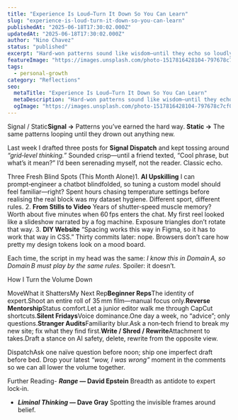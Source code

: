 ```yaml
---
title: "Experience Is Loud—Turn It Down So You Can Learn"
slug: "experience-is-loud-turn-it-down-so-you-can-learn"
publishedAt: "2025-06-18T17:30:02.000Z"
updatedAt: "2025-06-18T17:30:02.000Z"
author: "Nino Chavez"
status: "published"
excerpt: "Hard‑won patterns sound like wisdom—until they echo so loudly you miss new ideas. This month I learned: AI model tuning isn’t just prompting, shutter‑speed instincts fail at 60 fps video, and Figma spacing ≠ CSS. Beginner reps, reverse mentorship, and stranger audits keep the channel clear."
featureImage: "https://images.unsplash.com/photo-1517816428104-797678c7cf0c?crop=entropy&cs=tinysrgb&fit=max&fm=jpg&ixid=M3wxMTc3M3wwfDF8c2VhcmNofDN8fGxvdWR8ZW58MHx8fHwxNzUwMjY3NzQ1fDA&ixlib=rb-4.1.0&q=80&w=2000"
tags:
  - personal-growth
category: "Reflections"
seo:
  metaTitle: "Experience Is Loud—Turn It Down So You Can Learn"
  metaDescription: "Hard‑won patterns sound like wisdom—until they echo so loudly you miss new ideas. This month I learned: AI model tuning isn’t just prompting, shutter‑speed instincts fail at 60 fps video, and Figma spacing ≠ CSS. Beginner reps, reverse mentorship, and stranger audits keep the channel clear."
  ogImage: "https://images.unsplash.com/photo-1517816428104-797678c7cf0c?crop=entropy&cs=tinysrgb&fit=max&fm=jpg&ixid=M3wxMTc3M3wwfDF8c2VhcmNofDN8fGxvdWR8ZW58MHx8fHwxNzUwMjY3NzQ1fDA&ixlib=rb-4.1.0&q=80&w=2000"
---
```

Signal / Static**Signal →** Patterns you’ve earned the hard way. **Static →** The same patterns looping until they drown out anything new.

Last week I drafted three posts for **Signal Dispatch** and kept tossing around *“grid‑level thinking.”* Sounded crisp—until a friend texted, “Cool phrase, but what’s it mean?” I’d been serenading myself, not the reader. Classic echo.

Three Fresh Blind Spots (This Month Alone)1. **AI Upskilling**
I can prompt‑engineer a chatbot blindfolded, so tuning a custom model should feel familiar—right? Spent hours chasing temperature settings before realising the real block was my dataset hygiene. Different sport, different rules.
2. **From Stills to Video**
Years of shutter‑speed muscle memory? Worth about five minutes when 60 fps enters the chat. My first reel looked like a slideshow narrated by a fog machine. Exposure triangles don’t rotate that way.
3. **DIY Website**
“Spacing works this way in Figma, so it has to work that way in CSS.” Thirty commits later: nope. Browsers don’t care how pretty my design tokens look on a mood board.

Each time, the script in my head was the same: *I know this in Domain A, so Domain B must play by the same rules.* Spoiler: it doesn’t.

How I Turn the Volume Down

MoveWhat it ShattersMy Next Rep**Beginner Reps**The identity of expert.Shoot an entire roll of 35 mm film—manual focus only.**Reverse Mentorship**Status comfort.Let a junior editor walk me through CapCut shortcuts.**Silent Fridays**Voice dominance.One day a week, no “advice”; only questions.**Stranger Audits**Familiarity blur.Ask a non‑tech friend to break my new site; fix what they find first.**Write / Shred / Rewrite**Attachment to takes.Draft a stance on AI safety, delete, rewrite from the opposite view.

DispatchAsk one naïve question before noon; ship one imperfect draft before bed. Drop your latest *“wow, I was wrong”* moment in the comments so we can all lower the volume together.

Further Reading- ***Range* — David Epstein**
Breadth as antidote to expert lock‑in.
- ***Liminal Thinking* — Dave Gray**
Spotting the invisible frames around belief.
